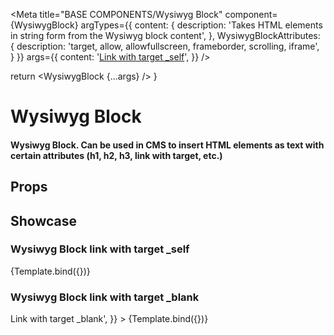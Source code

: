 
<Meta
  title="BASE COMPONENTS/Wysiwyg Block"
  component={WysiwygBlock}
  argTypes={{
    content: {
      description: 'Takes HTML elements in string form from the Wysiwyg block content',
    },
    WysiwygBlockAttributes: {
      description: 'target, allow, allowfullscreen, frameborder, scrolling, iframe',
    }
  }}
  args={{
    content: '<a target="_self" href="https://www.google.com/">Link with target _self</a>',
  }}
/>

  return <WysiwygBlock {...args} />
}

# Wysiwyg Block

#### Wysiwyg Block. Can be used in CMS to insert HTML elements as text with certain attributes (h1, h2, h3, link with target, etc.)

## Props

<ArgTypes />

## Showcase

### Wysiwyg Block link with target \_self


<Canvas>
  <Story name="Link with target _self">{Template.bind({})}</Story>
</Canvas>

### Wysiwyg Block link with target \_blank

<Canvas>
  <Story
    name="Link with target blank"
    args={{
      content: '<a target="_blank" href="https://www.google.com/">Link with target _blank</a>',
    }}
  >
    {Template.bind({})}
  </Story>
</Canvas>
